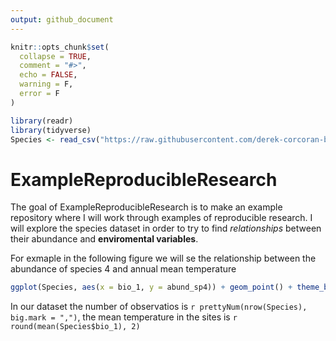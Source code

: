 ```yaml
---
output: github_document
---
```


<!-- README.md is generated from README.Rmd. Please edit that file -->

```r
knitr::opts_chunk$set(
  collapse = TRUE,
  comment = "#>",
  echo = FALSE,
  warning = F,
  error = F
)

library(readr)
library(tidyverse)
Species <- read_csv("https://raw.githubusercontent.com/derek-corcoran-barrios/OikosRepoducibleResearch/master/Species.csv")

```

# ExampleReproducibleResearch

<!-- badges: start -->

<!-- badges: end -->

The goal of ExampleReproducibleResearch is to make an example repository where I will work through examples of reproducible research. I will explore the species dataset in order to try to find *relationships* between their abundance and **enviromental variables**.

For exmaple in the following figure we will se the relationship between the abundance of species 4 and annual mean temperature

```r
ggplot(Species, aes(x = bio_1, y = abund_sp4)) + geom_point() + theme_bw()
```

In our dataset the number of observatios is `r prettyNum(nrow(Species), big.mark = ",")`, the mean temperature in the sites is `r round(mean(Species$bio_1), 2)`
